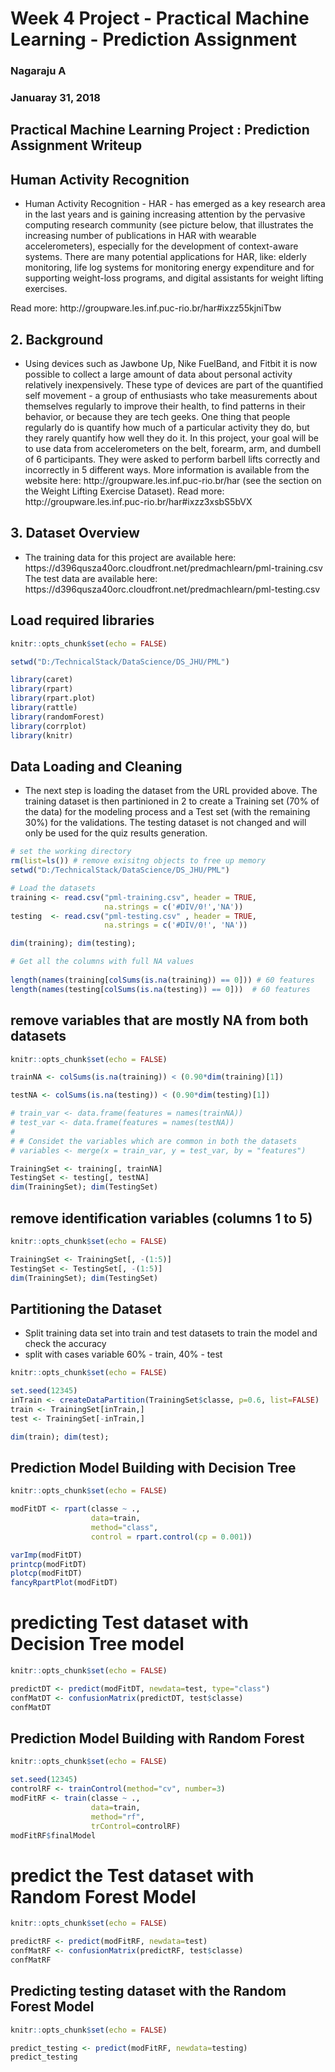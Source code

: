 # Week 4 Project - Practical Machine Learning - Prediction Assignment
### Nagaraju A
### Januaray 31, 2018

## Practical Machine Learning Project : Prediction Assignment Writeup

## Human Activity Recognition

* Human Activity Recognition - HAR - has emerged as a key research area in the last years and is gaining increasing attention by the pervasive computing research community (see picture below, that illustrates the increasing number of publications in HAR with wearable accelerometers), especially for the development of context-aware systems. There are many potential applications for HAR, like: elderly monitoring, life log systems for monitoring energy expenditure and for supporting weight-loss programs, and digital assistants for weight lifting exercises. 


Read more: http://groupware.les.inf.puc-rio.br/har#ixzz55kjniTbw

## 2. Background
* Using devices such as Jawbone Up, Nike FuelBand, and Fitbit it is now possible to collect a large amount of data about personal activity relatively inexpensively. These type of devices are part of the quantified self movement - a group of enthusiasts who take measurements about themselves regularly to improve their health, to find patterns in their behavior, or because they are tech geeks. One thing that people regularly do is quantify how much of a particular activity they do, but they rarely quantify how well they do it. In this project, your goal will be to use data from accelerometers on the belt, forearm, arm, and dumbell of 6 participants. They were asked to perform barbell lifts correctly and incorrectly in 5 different ways. More information is available from the website here: http://groupware.les.inf.puc-rio.br/har (see the section on the Weight Lifting Exercise Dataset).
Read more: http://groupware.les.inf.puc-rio.br/har#ixzz3xsbS5bVX 

## 3. Dataset Overview
* The training data for this project are available here:
https://d396qusza40orc.cloudfront.net/predmachlearn/pml-training.csv
The test data are available here:
https://d396qusza40orc.cloudfront.net/predmachlearn/pml-testing.csv

## Load required libraries

```r
knitr::opts_chunk$set(echo = FALSE)

setwd("D:/TechnicalStack/DataScience/DS_JHU/PML")

library(caret)
library(rpart)
library(rpart.plot)
library(rattle)
library(randomForest)
library(corrplot)
library(knitr)

```

## Data Loading and Cleaning
* The next step is loading the dataset from the URL provided above. The training dataset is then partinioned in 2 to create a Training set (70% of the data) for the modeling process and a Test set (with the remaining 30%) for the validations. The testing dataset is not changed and will only be used for the quiz results generation.

```r
# set the working directory
rm(list=ls()) # remove exisitng objects to free up memory
setwd("D:/TechnicalStack/DataScience/DS_JHU/PML")

# Load the datasets
training <- read.csv("pml-training.csv", header = TRUE, 
                     na.strings = c('#DIV/0!','NA'))
testing  <- read.csv("pml-testing.csv" , header = TRUE,
                     na.strings = c('#DIV/0!', 'NA'))

dim(training); dim(testing);

# Get all the columns with full NA values
  
length(names(training[colSums(is.na(training)) == 0])) # 60 features
length(names(testing[colSums(is.na(testing)) == 0]))  # 60 features
```

## remove variables that are mostly NA from both datasets

```r
knitr::opts_chunk$set(echo = FALSE)

trainNA <- colSums(is.na(training)) < (0.90*dim(training)[1])

testNA <- colSums(is.na(testing)) < (0.90*dim(testing)[1])

# train_var <- data.frame(features = names(trainNA))
# test_var <- data.frame(features = names(testNA))
# 
# # Considet the variables which are common in both the datasets
# variables <- merge(x = train_var, y = test_var, by = "features")

TrainingSet <- training[, trainNA]
TestingSet <- testing[, testNA]
dim(TrainingSet); dim(TestingSet)
```

## remove identification variables (columns 1 to 5)

```r
knitr::opts_chunk$set(echo = FALSE)

TrainingSet <- TrainingSet[, -(1:5)]
TestingSet <- TestingSet[, -(1:5)]
dim(TrainingSet); dim(TestingSet)

```


## Partitioning the Dataset

* Split training data set into train and test datasets to train the model and check the accuracy 
* split with cases variable 60% - train, 40% - test

```r
knitr::opts_chunk$set(echo = FALSE)

set.seed(12345)
inTrain <- createDataPartition(TrainingSet$classe, p=0.6, list=FALSE)
train <- TrainingSet[inTrain,]
test <- TrainingSet[-inTrain,]

dim(train); dim(test);
```

## Prediction Model Building with Decision Tree

```r
knitr::opts_chunk$set(echo = FALSE)

modFitDT <- rpart(classe ~ ., 
                  data=train, 
                  method="class",
                  control = rpart.control(cp = 0.001))

varImp(modFitDT)
printcp(modFitDT)
plotcp(modFitDT)
fancyRpartPlot(modFitDT)
```

# predicting Test dataset with Decision Tree model

```r
knitr::opts_chunk$set(echo = FALSE)

predictDT <- predict(modFitDT, newdata=test, type="class")
confMatDT <- confusionMatrix(predictDT, test$classe)
confMatDT
```


## Prediction Model Building with Random Forest

```r
knitr::opts_chunk$set(echo = FALSE)

set.seed(12345)
controlRF <- trainControl(method="cv", number=3)
modFitRF <- train(classe ~ ., 
                  data=train, 
                  method="rf",
                  trControl=controlRF)
modFitRF$finalModel

```

# predict the Test dataset with Random Forest Model

```r
knitr::opts_chunk$set(echo = FALSE)

predictRF <- predict(modFitRF, newdata=test)
confMatRF <- confusionMatrix(predictRF, test$classe)
confMatRF
```

## Predicting testing dataset with the Random Forest Model

```r
knitr::opts_chunk$set(echo = FALSE)

predict_testing <- predict(modFitRF, newdata=testing)
predict_testing
```

